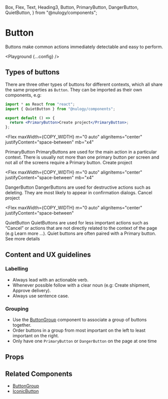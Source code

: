   Box,
  Flex,
  Text,
  Heading3,
  Button,
  PrimaryButton,
  DangerButton,
  QuietButton,
} from "@nulogy/components";

# Button

Buttons make common actions immediately detectable and easy to perform.

<Playground {...config} />

## Types of buttons

There are three other types of buttons for different contexts, which all share the same properties as `Button`. They can be imported as their own components, e.g:

```jsx
import * as React from "react";
import { QuietButton } from "@nulogy/components";

export default () => {
  return <PrimaryButton>Create project</PrimaryButton>;
};
```

<Flex
  maxWidth={COPY_WIDTH}
  m="0 auto"
  alignItems="center"
  justifyContent="space-between"
  mb="x4"
>
  <Box maxWidth="75%">
    <Heading3>PrimaryButton</Heading3>
    <Text fontSize="20px">
      PrimaryButtons are used for the main action in a particular context. There
      is usually not more than one primary button per screen and not all of the
      screens require a Primary button.
    </Text>
  </Box>
  <Box>
    <PrimaryButton>Create project</PrimaryButton>
  </Box>
</Flex>

<Flex
  maxWidth={COPY_WIDTH}
  m="0 auto"
  alignItems="center"
  justifyContent="space-between"
  mb="x4"
>
  <Box maxWidth="75%">
    <Heading3>DangerButton</Heading3>
    <Text fontSize="20px">
      DangerButtons are used for destructive actions such as deleting. They are
      most likely to appear in confirmation dialogs.
    </Text>
  </Box>
  <Box>
    <DangerButton>Cancel project</DangerButton>
  </Box>
</Flex>

<Flex
  maxWidth={COPY_WIDTH}
  m="0 auto"
  alignItems="center"
  justifyContent="space-between"
>
  <Box maxWidth="75%">
    <Heading3>QuietButton</Heading3>
    <Text fontSize="20px">
      QuietButtons are used for less important actions such as “Cancel” or
      actions that are not directly related to the context of the page (e.g
      Learn more …). Quiet buttons are often paired with a Primary button.
    </Text>
  </Box>
  <Box>
    <QuietButton>See more details</QuietButton>
  </Box>
</Flex>

## Content and UX guidelines

### Labelling

- Always lead with an actionable verb.
- Whenever possible follow with a clear noun (e.g: Create shipment, Approve delivery).
- Always use sentence case.

### Grouping

- Use the [ButtonGroup](/components/button-group) component to associate a group of buttons together.
- Order buttons in a group from most important on the left to least important on the right.
- Only have one `PrimaryButton` or `DangerButton` on the page at one time

## Props

<PropsTable propsConfig={config.props} />

## Related Components

- [ButtonGroup](/components/button-group)
- [IconicButton](/components/iconic-button)
